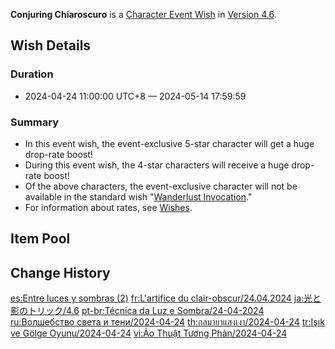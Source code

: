 {{Wish
|name              = Conjuring Chiaroscuro 2024-04-24
|image             = Conjuring Chiaroscuro 2024-04-24.png
|type              = Character Event
|type2             = Character Event-2
|duration          = event
|time_start        = 2024-04-24 11:00:00
|time_start_offset = GMT+8
|time_end          = 2024-05-14 17:59:59
|link              = https://genshin.hoyoverse.com/en/news/detail/123336
|preceding         = Decree of the Deeps/2024-04-02
|preceding2        = Leaves in the Wind/2024-04-02
|succeeding        = From Ashes Reborn/2024-05-14
|succeeding2       = Immaculate Pulse/2024-05-14
|alongside         = The Hearth's Ashen Shadow/2024-04-24
|alongside2        = Epitome Invocation/2024-04-24
|previous          = Conjuring Chiaroscuro/2023-08-16
|next              = Conjuring Chiaroscuro/2024-11-20
|testrun           = 2024-04-24
}}
'''Conjuring Chiaroscuro''' is a [[Character Event Wish]] in [[Version 4.6]].

==Wish Details==
===Duration===
* 2024-04-24 11:00:00 UTC+8 &mdash; 2024-05-14 17:59:59

===Summary===
* In this event wish, the event-exclusive 5-star character {{Wish Item|Lyney}} will get a huge drop-rate boost!
* During this event wish, the 4-star characters {{Wish Item|Freminet;Lynette;Xiangling}} will receive a huge drop-rate boost!
* Of the above characters, the event-exclusive character will not be available in the standard wish "[[Wanderlust Invocation]]."
* For information about rates, see [[Wish]]es.

==Item Pool==
{{Wish Pool
|character_5_F = Lyney
|character_4_F = Freminet;Lynette;Xiangling
|character_5   = Dehya; Diluc; Jean; Keqing; Mona; Qiqi; Tighnari
|character_4   = Barbara; Beidou; Bennett; Candace; Charlotte; Chevreuse; Chongyun; Collei; Diona; Dori; Faruzan; Fischl; Gaming; Gorou; Kaveh; Kirara; Kujou Sara; Kuki Shinobu; Layla; Mika; Ningguang; Noelle; Razor; Rosaria; Sayu; Shikanoin Heizou; Sucrose; Thoma; Xingqiu; Xinyan; Yanfei; Yaoyao; Yun Jin
|weapon_4      = Dragon's Bane; Eye of Perception; Favonius Codex; Favonius Greatsword; Favonius Lance; Favonius Sword; Favonius Warbow; Lion's Roar; Rainslasher; Rust; Sacrificial Bow; Sacrificial Fragments; Sacrificial Greatsword; Sacrificial Sword; The Bell; The Flute; The Stringless; The Widsith
|weapon_3      = Black Tassel; Bloodtainted Greatsword; Cool Steel; Debate Club; Emerald Orb; Ferrous Shadow; Harbinger of Dawn; Magic Guide; Raven Bow; Sharpshooter's Oath; Skyrider Sword; Slingshot; Thrilling Tales of Dragon Slayers
}}

==Change History==
{{Change History|4.6}}

[[es:Entre luces y sombras (2)]]
[[fr:L'artifice du clair-obscur/24.04.2024]]
[[ja:光と影のトリック/4.6]]
[[pt-br:Técnica da Luz e Sombra/24-04-2024]]
[[ru:Волшебство света и тени/2024-04-24]]
[[th:กลมายาแสงเงา/2024-04-24]]
[[tr:Işık ve Gölge Oyunu/2024-04-24]]
[[vi:Ảo Thuật Tương Phản/2024-04-24]]